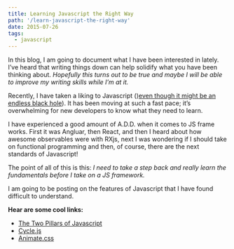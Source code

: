 ```yaml
---
title: Learning Javascript the Right Way
path: '/learn-javascript-the-right-way'
date: 2015-07-26
tags:
  - javascript
---
```

In this blog, I am going to document what I have been interested in lately. I’ve heard that writing things down can help solidify what you have been thinking about. _Hopefully this turns out to be true and maybe I will be able to improve my writing skills while I’m at it._

Recently, I have taken a liking to Javascript ()[even though it might be an endless black hole](http://cube-drone.com/comics/c/relentless-persistence)). It has been moving at such a fast pace; it’s overwhelming for new developers to know what they need to learn.

I have experienced a good amount of A.D.D. when it comes to JS frame works. First it was Angluar, then React, and then I heard about how awesome observables were with RXjs, next I was wondering if I should take on functional programming and then, of course, there are the next standards of Javascript!

The point of all of this is this: _I need to take a step back and really learn the fundamentals before I take on a JS framework._

I am going to be posting on the features of Javascript that I have found difficult to understand.

__Hear are some cool links:__

- [The Two Pillars of Javascript](https://medium.com/p/ee6f3281e7f3)
- [Cycle.js](http://cycle.js.org/)
- [Animate.css](https://daneden.github.io/animate.css/)
